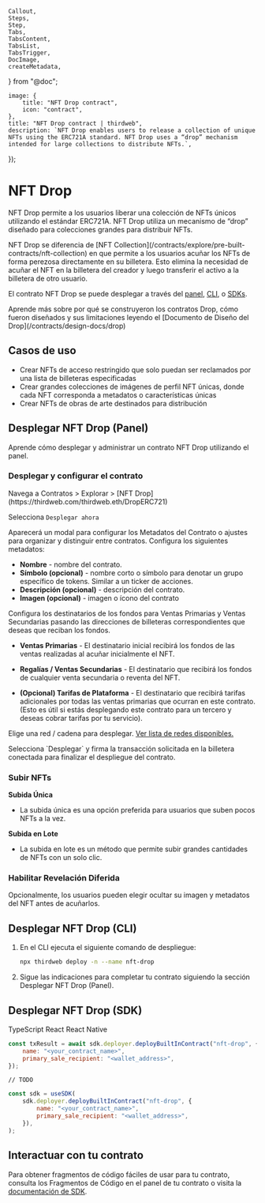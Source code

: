 	Callout,
	Steps,
	Step,
	Tabs,
	TabsContent,
	TabsList,
	TabsTrigger,
	DocImage,
	createMetadata,
} from "@doc";


	image: {
		title: "NFT Drop contract",
		icon: "contract",
	},
	title: "NFT Drop contract | thirdweb",
	description: `NFT Drop enables users to release a collection of unique NFTs using the ERC721A standard. NFT Drop uses a “drop” mechanism intended for large collections to distribute NFTs.`,
});

# NFT Drop

NFT Drop permite a los usuarios liberar una colección de NFTs únicos utilizando el estándar ERC721A. NFT Drop utiliza un mecanismo de “drop” diseñado para colecciones grandes para distribuir NFTs.

<Callout title="NFT Drop vs NFT Collection" variant="info">
	NFT Drop se diferencia de [NFT
	Collection](/contracts/explore/pre-built-contracts/nft-collection) en que
	permite a los usuarios acuñar los NFTs de forma perezosa directamente en su billetera. Esto elimina
	la necesidad de acuñar el NFT en la billetera del creador y luego transferir el activo
	a la billetera de otro usuario.
</Callout>

El contrato NFT Drop se puede desplegar a través del [panel](/contracts/explore/pre-built-contracts/nft-drop#deploy-nft-drop-dashboard), [CLI](/contracts/explore/pre-built-contracts/nft-drop#deploy-nft-drop-cli), o [SDKs](/contracts/explore/pre-built-contracts/nft-drop#deploy-nft-drop-sdk).

<Callout title="Diseño del Drop" variant="info">
	Aprende más sobre por qué se construyeron los contratos Drop, cómo fueron diseñados y
	sus limitaciones leyendo el [Documento de Diseño del Drop](/contracts/design-docs/drop)
</Callout>

## Casos de uso

- Crear NFTs de acceso restringido que solo puedan ser reclamados por una lista de billeteras especificadas
- Crear grandes colecciones de imágenes de perfil NFT únicas, donde cada NFT corresponda a metadatos o características únicas
- Crear NFTs de obras de arte destinados para distribución

## Desplegar NFT Drop (Panel)

Aprende cómo desplegar y administrar un contrato NFT Drop utilizando el panel.

### Desplegar y configurar el contrato

<Steps>

<Step title="Seleccionar Contrato">
	Navega a Contratos > Explorar > [NFT
	Drop](https://thirdweb.com/thirdweb.eth/DropERC721)
</Step>

<Step title="Desplegar">

Selecciona `Desplegar ahora`

<DocImage src={deployNowImage} alt="Vista de desplegar un contrato desde Explorar" />

</Step>

<Step title="Configurar Metadatos">

Aparecerá un modal para configurar los Metadatos del Contrato o ajustes para organizar y distinguir entre contratos. Configura los siguientes metadatos:

- **Nombre** - nombre del contrato.
- **Símbolo (opcional)** - nombre corto o símbolo para denotar un grupo específico de tokens. Similar a un ticker de acciones.
- **Descripción (opcional)** - descripción del contrato.
- **Imagen (opcional)** - imagen o ícono del contrato

<DocImage src={contractMetadataImage} alt="Ajustes de metadatos del contrato" />

</Step>

<Step title="Distribución de fondos">

Configura los destinatarios de los fondos para Ventas Primarias y Ventas Secundarias pasando las direcciones de billeteras correspondientes que deseas que reciban los fondos.

- **Ventas Primarias** - El destinatario inicial recibirá los fondos de las ventas realizadas al acuñar inicialmente el NFT.

- **Regalías / Ventas Secundarias** - El destinatario que recibirá los fondos de cualquier venta secundaria o reventa del NFT.

  <DocImage src={fundsImage} alt="Ajustes de distribución de fondos" />

- **(Opcional) Tarifas de Plataforma** - El destinatario que recibirá tarifas adicionales por todas las ventas primarias que ocurran en este contrato. (Esto es útil si estás desplegando este contrato para un tercero y deseas cobrar tarifas por tu servicio).

  <DocImage
  	src={advancedConfigurationImage}
  	alt="Captura de pantalla de configuración avanzada"
  />

</Step>

<Step title="Elegir red">

Elige una red / cadena para desplegar. [Ver lista de redes disponibles.](https://thirdweb.com/chainlist)

<DocImage src={chooseNetworkImage} alt="Pantalla para elegir red" />

</Step>

<Step title="Firmar transacción">
	Selecciona `Desplegar` y firma la transacción solicitada en la billetera conectada para
	finalizar el despliegue del contrato.
</Step>

</Steps>

### Subir NFTs

**Subida Única**

- La subida única es una opción preferida para usuarios que suben pocos NFTs a la vez.

**Subida en Lote**

- La subida en lote es un método que permite subir grandes cantidades de NFTs con un solo clic.

<DocImage
	src={uploadTypesImage}
	alt="Página de ajustes de NFT resaltando tipos de subida de NFT"
/>

### Habilitar Revelación Diferida

Opcionalmente, los usuarios pueden elegir ocultar su imagen y metadatos del NFT antes de acuñarlos.

<DocImage src={delayedRevealImage} alt="Captura de pantalla de la página de revelación diferida" />

## Desplegar NFT Drop (CLI)

1. En el CLI ejecuta el siguiente comando de despliegue:

   ```bash
   npx thirdweb deploy -n --name nft-drop
   ```

2. Sigue las indicaciones para completar tu contrato siguiendo la sección Desplegar NFT Drop (Panel).

## Desplegar NFT Drop (SDK)

<Tabs defaultValue="typescript">

<TabsList>
	<TabsTrigger value="typescript">TypeScript</TabsTrigger>
	<TabsTrigger value="react">React</TabsTrigger>
	<TabsTrigger value="react-native">React Native</TabsTrigger>
</TabsList>

<TabsContent value="typescript">

```jsx
const txResult = await sdk.deployer.deployBuiltInContract("nft-drop", {
	name: "<your_contract_name>",
	primary_sale_recipient: "<wallet_address>",
});
```

</TabsContent>

<TabsContent value="react">

```tsx
// TODO
```

</TabsContent>

<TabsContent value="react-native">

```jsx
const sdk = useSDK(
	sdk.deployer.deployBuiltInContract("nft-drop", {
		name: "<your_contract_name>",
		primary_sale_recipient: "<wallet_address>",
	}),
);
```

</TabsContent>

</Tabs>

## Interactuar con tu contrato

Para obtener fragmentos de código fáciles de usar para tu contrato, consulta los Fragmentos de Código en el panel de tu contrato o visita la [documentación de SDK](/contracts).

